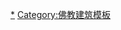 {{Navbox
|name  = 大佛
|title = [[大佛]]
|titlestyle = background:#FFD700; color:Sienna;
| state = {{{state|collapsed}}}
| bodyclass = hlist
| image     =[[File:Dharma Wheel.svg|25px]]
|group1 = 東亞
|list1 = {{Navbox |child
| group1 = 中國大陆
| list1 =
{{Navbox |child
| group1 = 山西
| list1 =
*[[雲岡石窟|云岗大佛]]
*[[蒙山大佛]]
| group2 = 河南
| list2 =
*[[龙门石窟|龙门大佛]]
*[[中原大佛]]
| group3 = 江蘇
| list3 =
*[[灵山大佛]]
| group4 = 浙江
| list4 =
*[[柯岩造像及摩崖题刻|天工大佛]]
*[[新昌大佛寺|新昌大佛]]
*[[雪窦寺|雪窦山大佛]]
| group5 = 江西
| list5 =
*[[东林大佛]]
| group6 = 四川
| list6 =
*[[乐山大佛]]
*[[半月山大佛]]
*[[荣县大佛]]
| group7 = 重慶
| list7 =
*[[南坪古佛]]
| group8 = 甘肃
| list8 =
*[[炳靈寺石窟|炳靈寺大佛]]
}}
| group2 = 香港
| list2 =
*[[天坛大佛]]
| group3 = 日本
| list3 =
*[[东大寺|奈良大佛]]
*[[高德院|鎌倉大佛]]
*{{Link-ja|兵庫大佛|能福寺}}
*[[高岡大佛]]
*[[牛久大佛]]
*[[上野大佛]]
*[[國府大佛]]
*{{Link-ja|鎌谷大佛|鎌ヶ谷大仏}}
*{{Link-ja|岐阜大佛|岐阜大仏}}
*{{Link-ja|東京大佛|乗蓮寺}}
| group4 = 台灣
| list4=
*[[佛陀紀念館#佛光大佛|佛光大佛]]
*[[大佛風景區|八卦山大佛]]
*[[天恩彌勒佛院|天恩彌勒大佛]]
*[[湖山寺|湖山寺彌勒大佛]]
}}
|group2 = 東南亞
|list2 = {{Navbox |child
| group1 = 泰國
| list1=
*{{Link-en|泰國大佛|Great Buddha of Thailand}}
*{{Link-en|富貴大佛|Wat Phra Yai}}
*[[普吉大佛]]
*{{Link-en|Luangpho Yai}}
*{{Link-en|Wat Intharawihan}}
| group2 = 緬甸
| list2=
*{{Link-en|Laykyun Sekkya}}
}}
|group3 = 南亞
|list3 = {{Navbox |child
| group1 = 印度
| list1=
*{{Link-en|海德拉巴大佛|Buddha Statue of Hyderabad}}
*{{Link-en|Buddha Park of Ravangla}}
| group2 = 斯里蘭卡
| list2=
*{{Link-en|奧卡納大佛|Avukana Buddha statue}}
*{{Link-en|普杜鲁瓦格勒|Buduruvagala}}
*{{Link-en|瑪利嘎維拉|Maligawila Buddha statue}}
*{{Link-en|Gal Vihara}}
| group3 = 不丹
| list3=
*{{Link-en|金刚座释迦摩尼大佛|Buddha Dordenma statue}}
| group4 = 阿富汗
| list4=
*[[巴米揚大佛|巴-{米}-揚大佛]]
}}
}}<noinclude>
[[Category:大佛|*]]
[[Category:佛教建筑模板]]
</noinclude>